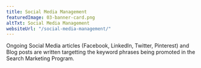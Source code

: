 ```yaml
---
title: Social Media Management
featuredImage: 03-banner-card.png
altTxt: Social Media Management
websiteUrl: "/social-media-management/"
---
```


Ongoing Social Media articles (Facebook, LinkedIn, Twitter, Pinterest) and Blog posts are written targetting the keyword phrases being promoted in the Search Marketing Program.
